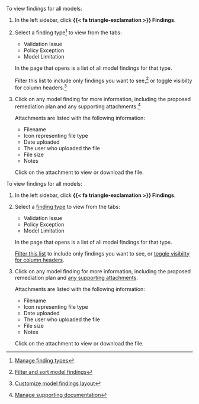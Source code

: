 :::: {.content-visible unless-format="revealjs"}
To view findings for all models:

1. In the left sidebar, click **{{< fa triangle-exclamation >}} Findings**.

1. Select a finding type^[[Manage finding types](/guide/model-validation/manage-finding-types.qmd)] to view from the tabs:

   - Validation Issue
   - Policy Exception
   - Model Limitation

   In the page that opens is a list of all model findings for that type.

   ::: {.callout}
   Filter this list to include only findings you want to see,^[[Filter and sort model findings](/guide/model-validation/view-filter-model-findings.qmd#filter-and-sort-model-findings)] or toggle visibilty for column headers.^[[Customize model findings layout](/guide/model-validation/customize-model-findings-layout.qmd)]

   :::

1. Click on any model finding for more information, including the proposed remediation plan and any supporting attachments.^[[Manage supporting documentation](/guide/model-validation/add-manage-model-findings.qmd#manage-supporting-documentation)]

   Attachments are listed with the following information:

   - Filename 
   - Icon representing file type
   - Date uploaded
   - The user who uploaded the file
   - File size
   - Notes

   Click on the attachment to view or download the file.

::::

:::: {.content-hidden unless-format="revealjs"}
To view findings for all models: 

1. In the left sidebar, click **{{< fa triangle-exclamation >}} Findings**.

1. Select a [finding type](/guide/model-validation/manage-finding-types.qmd){target="_blank"} to view from the tabs:

   - Validation Issue
   - Policy Exception
   - Model Limitation

   In the page that opens is a list of all model findings for that type.

    [Filter this list](/guide/model-validation/view-filter-model-findings.qmd#filter-and-sort-model-findings){target="_blank"} to include only findings you want to see, or [toggle visibilty for column headers](/guide/model-validation/customize-model-findings-layout.qmd){target="_blank"}.

1. Click on any model finding for more information, including the proposed remediation plan and [any supporting attachments](/guide/model-validation/add-manage-model-findings.qmd#manage-supporting-documentation){target="_blank"}.

   Attachments are listed with the following information:

   - Filename 
   - Icon representing file type
   - Date uploaded
   - The user who uploaded the file
   - File size
   - Notes

   Click on the attachment to view or download the file.

::::